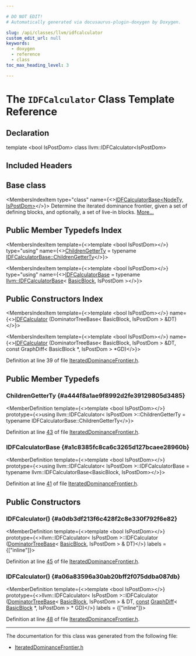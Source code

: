 ```yaml
---

# DO NOT EDIT!
# Automatically generated via docusaurus-plugin-doxygen by Doxygen.

slug: /api/classes/llvm/idfcalculator
custom_edit_url: null
keywords:
  - doxygen
  - reference
  - class
toc_max_heading_level: 3

---
```





# The `IDFCalculator` Class Template Reference

<DoxygenPage pluginConfig={pluginConfig}>



## Declaration

<CodeBlock>template &lt;bool IsPostDom&gt;
class llvm::IDFCalculator&lt;IsPostDom&gt;</CodeBlock>

## Included Headers

<IncludesList>
<IncludesListItem
  filePath="llvm/Analysis/IteratedDominanceFrontier.h"
  permalink="/docs/api/files/include/include/llvm/include/llvm/analysis/iterateddominancefrontier-h"
  isLocal="true" />
</IncludesList>

## Base class

<MembersIndex>

<MembersIndexItem
  type="class"
  name={<><a href="/docs/api/classes/llvm/idfcalculatorbase">IDFCalculatorBase&lt;NodeTy, IsPostDom&gt;</a></>}>
Determine the iterated dominance frontier, given a set of defining blocks, and optionally, a set of live-in blocks. <a href="/docs/api/classes/llvm/idfcalculatorbase/#details">More...</a>
</MembersIndexItem>

</MembersIndex>

## Public Member Typedefs Index

<MembersIndex>

<MembersIndexItem
  template={<>template &lt;bool IsPostDom&gt;</>}
  type="using"
  name={<><a href="#a444f8a1ae9f8992d2fe39129805d3485">ChildrenGetterTy</a> = typename <a href="/docs/api/classes/llvm/idfcalculatorbase/#ad53b6924f735860e99160efbe46fc23f">IDFCalculatorBase::ChildrenGetterTy</a></>}>
</MembersIndexItem>

<MembersIndexItem
  template={<>template &lt;bool IsPostDom&gt;</>}
  type="using"
  name={<><a href="#a1c8385fc8ca6c3265d127bcaee28960b">IDFCalculatorBase</a> = typename <a href="/docs/api/classes/llvm/idfcalculatorbase">llvm::IDFCalculatorBase</a>&lt; <a href="/docs/api/classes/llvm/basicblock">BasicBlock</a>, IsPostDom &gt;</>}>
</MembersIndexItem>

</MembersIndex>

## Public Constructors Index

<MembersIndex>

<MembersIndexItem
  template={<>template &lt;bool IsPostDom&gt;</>}
  name={<><a href="#a0db3df213f6c428f2c8e330f792f6e82">IDFCalculator</a> (DominatorTreeBase&lt; BasicBlock, IsPostDom &gt; &amp;DT)</>}>
</MembersIndexItem>

<MembersIndexItem
  template={<>template &lt;bool IsPostDom&gt;</>}
  name={<><a href="#a06a83596a30ab20bff2f075ddba087db">IDFCalculator</a> (DominatorTreeBase&lt; BasicBlock, IsPostDom &gt; &amp;DT, const GraphDiff&lt; BasicBlock &#42;, IsPostDom &gt; &#42;GD)</>}>
</MembersIndexItem>

</MembersIndex>


Definition at line 39 of file <a href="/docs/api/files/include/include/llvm/include/llvm/analysis/iterateddominancefrontier-h">IteratedDominanceFrontier.h</a>.

<SectionDefinition>

## Public Member Typedefs

### ChildrenGetterTy {#a444f8a1ae9f8992d2fe39129805d3485}

<MemberDefinition
  template={<>template &lt;bool IsPostDom&gt;</>}
  prototype={<>using llvm::IDFCalculator&lt; IsPostDom &gt;::ChildrenGetterTy =  typename IDFCalculatorBase::ChildrenGetterTy</>}>

Definition at line <a href="/docs/api/files/include/include/llvm/include/llvm/analysis/iterateddominancefrontier-h/#l00043">43</a> of file <a href="/docs/api/files/include/include/llvm/include/llvm/analysis/iterateddominancefrontier-h">IteratedDominanceFrontier.h</a>.
</MemberDefinition>

### IDFCalculatorBase {#a1c8385fc8ca6c3265d127bcaee28960b}

<MemberDefinition
  template={<>template &lt;bool IsPostDom&gt;</>}
  prototype={<>using llvm::IDFCalculator&lt; IsPostDom &gt;::IDFCalculatorBase = 
      typename llvm::IDFCalculatorBase&lt;BasicBlock, IsPostDom&gt;</>}>

Definition at line <a href="/docs/api/files/include/include/llvm/include/llvm/analysis/iterateddominancefrontier-h/#l00041">41</a> of file <a href="/docs/api/files/include/include/llvm/include/llvm/analysis/iterateddominancefrontier-h">IteratedDominanceFrontier.h</a>.
</MemberDefinition>

</SectionDefinition>

<SectionDefinition>

## Public Constructors

### IDFCalculator() {#a0db3df213f6c428f2c8e330f792f6e82}

<MemberDefinition
  template={<>template &lt;bool IsPostDom&gt;</>}
  prototype={<>llvm::IDFCalculator&lt; IsPostDom &gt;::IDFCalculator (<a href="/docs/api/classes/llvm/dominatortreebase">DominatorTreeBase</a>&lt; <a href="/docs/api/classes/llvm/basicblock">BasicBlock</a>, IsPostDom &gt; &amp; DT)</>}
  labels = {["inline"]}>

Definition at line <a href="/docs/api/files/include/include/llvm/include/llvm/analysis/iterateddominancefrontier-h/#l00045">45</a> of file <a href="/docs/api/files/include/include/llvm/include/llvm/analysis/iterateddominancefrontier-h">IteratedDominanceFrontier.h</a>.
</MemberDefinition>

### IDFCalculator() {#a06a83596a30ab20bff2f075ddba087db}

<MemberDefinition
  template={<>template &lt;bool IsPostDom&gt;</>}
  prototype={<>llvm::IDFCalculator&lt; IsPostDom &gt;::IDFCalculator (<a href="/docs/api/classes/llvm/dominatortreebase">DominatorTreeBase</a>&lt; <a href="/docs/api/classes/llvm/basicblock">BasicBlock</a>, IsPostDom &gt; &amp; DT, <a href="/docs/api/files/lib/lib/target/lib/target/aarch64/aarch64promoteconstant-cpp/#a90f8350fecae261c25be85d38b451bff">const</a> <a href="/docs/api/classes/llvm/graphdiff">GraphDiff</a>&lt; <a href="/docs/api/classes/llvm/basicblock">BasicBlock</a> &#42;, IsPostDom &gt; &#42; GD)</>}
  labels = {["inline"]}>

Definition at line <a href="/docs/api/files/include/include/llvm/include/llvm/analysis/iterateddominancefrontier-h/#l00048">48</a> of file <a href="/docs/api/files/include/include/llvm/include/llvm/analysis/iterateddominancefrontier-h">IteratedDominanceFrontier.h</a>.
</MemberDefinition>

</SectionDefinition>

<hr/>

The documentation for this class was generated from the following file:

<ul>
<li><a href="/docs/api/files/include/include/llvm/include/llvm/analysis/iterateddominancefrontier-h">IteratedDominanceFrontier.h</a></li>
</ul>

</DoxygenPage>
